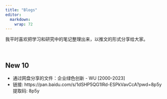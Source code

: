 ```yaml
---
title: "Blogs"
editor: 
  markdown: 
    wrap: 72
---
```


我平时喜欢把学习和研究中的笔记整理出来，以推文的形式分享给大家。


&emsp;

## New 10

  - 通过网盘分享的文件：企业绿色创新 - WU [2000-2023]
  - 链接: https://pan.baidu.com/s/1dSHP5QG1lRd-ESPkVavCcA?pwd=8p5y 提取码: 8p5y
 



